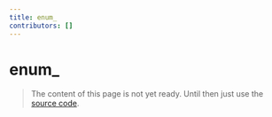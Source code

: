 ```yaml
---
title: enum_
contributors: []
---
```


# enum\_

> The content of this page is not yet ready. Until then just use the [source code](https://github.com/fabian-hiller/valibot/blob/main/library/src/schemas/enum/enum.ts).
